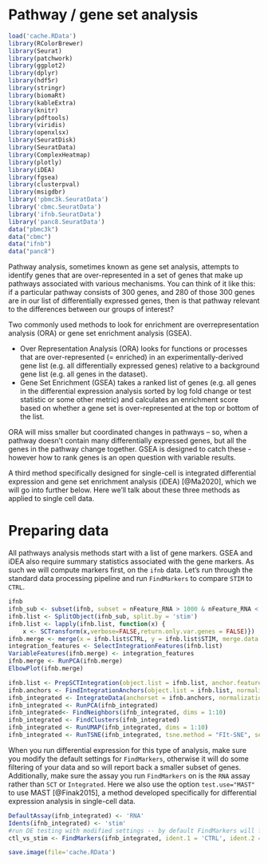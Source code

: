 # Pathway / gene set analysis
```r
load('cache.RData')
library(RColorBrewer)
library(Seurat)
library(patchwork)
library(ggplot2)
library(dplyr)
library(hdf5r)
library(stringr)
library(biomaRt)
library(kableExtra)
library(knitr)
library(pdftools)
library(viridis)
library(openxlsx)
library(SeuratDisk)
library(SeuratData)
library(ComplexHeatmap)
library(plotly)
library(iDEA)
library(fgsea)
library(clusterpval)
library(msigdbr)
library('pbmc3k.SeuratData')
library('cbmc.SeuratData')
library('ifnb.SeuratData')
library('panc8.SeuratData')
data("pbmc3k")
data("cbmc")
data("ifnb")
data("panc8")
```
Pathway analysis, sometimes known as gene set analysis, attempts to identify genes that are over-represented in a set of genes that make up pathways associated with various mechanisms. You can think of it like this: if a particular pathway consists of 300 genes, and 280 of those 300 genes are in our list of differentially expressed genes, then is that pathway relevant to the differences between our groups of interest?

Two commonly used methods to look for enrichment are overrepresentation analysis (ORA) or gene set enrichment analysis (GSEA).

- Over Representation Analysis (ORA) looks for functions or processes that are over-represented (= enriched) in an experimentally-derived gene list (e.g. all differentially expressed genes) relative to a background gene list (e.g. all genes in the dataset). 
- Gene Set Enrichment (GSEA) takes a ranked list of genes (e.g. all genes in the differential expression analysis sorted by log fold change or test statistic or some other metric) and calculates an enrichment score based on whether a gene set is over-represented at the top or bottom of the list.

ORA will miss smaller but coordinated changes in pathways -- so, when a pathway doesn't contain many differentially expressed genes, but all the genes in the pathway change together. GSEA is designed to catch these - however how to rank genes is an open question with variable results.

A third method specifically designed for single-cell is integrated differential expression and gene set enrichment analysis (iDEA) [@Ma2020], which we will go into further below. Here we'll talk about these three methods as applied to single cell data.

# Preparing data

All pathways analysis methods start with a list of gene markers. GSEA and iDEA also require summary statistics associated with the gene markers. As such we will compute markers first, on the `ifnb` data. Let's run through the standard data processing pipeline and run `FindMarkers` to compare `STIM` to `CTRL`.

```r
ifnb
ifnb_sub <- subset(ifnb, subset = nFeature_RNA > 1000 & nFeature_RNA < 7000 )
ifnb.list <- SplitObject(ifnb_sub, split.by = 'stim')
ifnb.list <- lapply(ifnb.list, function(x) {
    x <- SCTransform(x,verbose=FALSE,return.only.var.genes = FALSE)})
ifnb.merge <- merge(x = ifnb.list$CTRL, y = ifnb.list$STIM, merge.data = TRUE) 
integration_features <- SelectIntegrationFeatures(ifnb.list)
VariableFeatures(ifnb.merge) <- integration_features
ifnb.merge <- RunPCA(ifnb.merge)
ElbowPlot(ifnb.merge)
```

```r
ifnb.list <- PrepSCTIntegration(object.list = ifnb.list, anchor.features = integration_features)
ifnb.anchors <- FindIntegrationAnchors(object.list = ifnb.list, normalization.method = "SCT", anchor.features = integration_features)
ifnb_integrated <- IntegrateData(anchorset = ifnb.anchors, normalization.method = "SCT")
ifnb_integrated <- RunPCA(ifnb_integrated)
ifnb_integrated<- FindNeighbors(ifnb_integrated, dims = 1:10)
ifnb_integrated <- FindClusters(ifnb_integrated)
ifnb_integrated <- RunUMAP(ifnb_integrated, dims = 1:10)
ifnb_integrated <- RunTSNE(ifnb_integrated, tsne.method = "FIt-SNE", seed.use=61)
```

When you run differential expression for this type of analysis, make sure you modify the default settings for `FindMarkers`, otherwise it will do some filtering of your data and so will report back a smaller subset of genes. Additionally, make sure the assay you run `FindMarkers` on is the `RNA` assay rather than `SCT` or `Integrated`. Here we also use the option `test.use="MAST"` to use MAST [@Finak2015], a method developed specifically for differential expression analysis in single-cell data.

```r
DefaultAssay(ifnb_integrated) <- 'RNA'
Idents(ifnb_integrated) <- 'stim'
#run DE testing with modified settings -- by default FindMarkers will filter out genes that are lowly expressed, etc. and we don't want that -- we want all the stats.
ctl_vs_stim <- FindMarkers(ifnb_integrated, ident.1 = 'CTRL', ident.2 = 'STIM', test.use="MAST", min.cells.group = 1, min.cells.feature = 1, min.pct = 0, logfc.threshold = 0, only.pos = FALSE)
```

```r
save.image(file='cache.RData')
```
